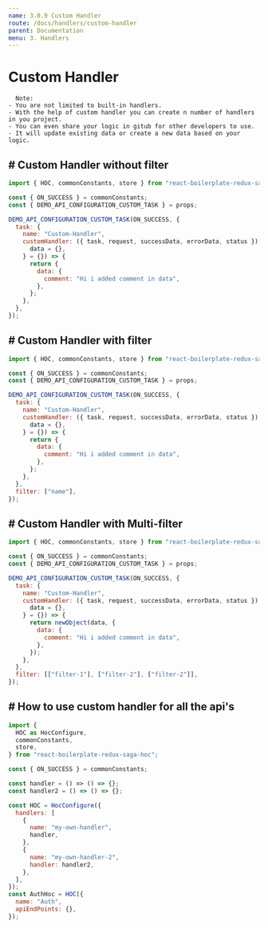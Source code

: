 ```yaml
---
name: 3.0.9 Custom Handler
route: /docs/handlers/custom-handler
parent: Documentation
menu: 3. Handlers
---
```


# Custom Handler

      Note:
    - You are not limited to built-in handlers.
    - With the help of custom handler you can create n number of handlers in you project.
    - You can even share your logic in gitub for other developers to use.
    - It will update existing data or create a new data based on your logic.

## # Custom Handler without filter

```javascript {.line-numbers}
import { HOC, commonConstants, store } from "react-boilerplate-redux-saga-hoc";

const { ON_SUCCESS } = commonConstants;
const { DEMO_API_CONFIGURATION_CUSTOM_TASK } = props;

DEMO_API_CONFIGURATION_CUSTOM_TASK(ON_SUCCESS, {
  task: {
    name: "Custom-Handler",
    customHandler: ({ task, request, successData, errorData, status }) => ({
      data = {},
    } = {}) => {
      return {
        data: {
          comment: "Hi i added comment in data",
        },
      };
    },
  },
});
```

## # Custom Handler with filter

```javascript {.line-numbers}
import { HOC, commonConstants, store } from "react-boilerplate-redux-saga-hoc";

const { ON_SUCCESS } = commonConstants;
const { DEMO_API_CONFIGURATION_CUSTOM_TASK } = props;

DEMO_API_CONFIGURATION_CUSTOM_TASK(ON_SUCCESS, {
  task: {
    name: "Custom-Handler",
    customHandler: ({ task, request, successData, errorData, status }) => ({
      data = {},
    } = {}) => {
      return {
        data: {
          comment: "Hi i added comment in data",
        },
      };
    },
  },
  filter: ["name"],
});
```

## # Custom Handler with Multi-filter

```javascript {.line-numbers}
import { HOC, commonConstants, store } from "react-boilerplate-redux-saga-hoc";

const { ON_SUCCESS } = commonConstants;
const { DEMO_API_CONFIGURATION_CUSTOM_TASK } = props;

DEMO_API_CONFIGURATION_CUSTOM_TASK(ON_SUCCESS, {
  task: {
    name: "Custom-Handler",
    customHandler: ({ task, request, successData, errorData, status }) => ({
      data = {},
    } = {}) => {
      return newObject(data, {
        data: {
          comment: "Hi i added comment in data",
        },
      });
    },
  },
  filter: [["filter-1"], ["filter-2"], ["filter-2"]],
});
```

## # How to use custom handler for all the api's

```javascript {.line-numbers}
import {
  HOC as HocConfigure,
  commonConstants,
  store,
} from "react-boilerplate-redux-saga-hoc";

const { ON_SUCCESS } = commonConstants;

const handler = () => () => {};
const handler2 = () => () => {};

const HOC = HocConfigure({
  handlers: [
    {
      name: "my-own-handler",
      handler,
    },
    {
      name: "my-own-handler-2",
      handler: handler2,
    },
  ],
});
const AuthHoc = HOC({
  name: "Auth",
  apiEndPoints: {},
});
```
